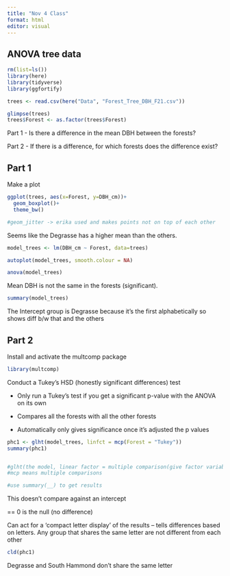 ```yaml
---
title: "Nov 4 Class"
format: html
editor: visual
---
```


## ANOVA tree data

```r
rm(list=ls())
library(here)
library(tidyverse)
library(ggfortify)
```

```r
trees <- read.csv(here("Data", "Forest_Tree_DBH_F21.csv"))
```

```r
glimpse(trees)
trees$Forest <- as.factor(trees$Forest)
```

Part 1 - Is there a difference in the mean DBH between the forests?

Part 2 - If there is a difference, for which forests does the difference exist?

## Part 1

Make a plot

```r
ggplot(trees, aes(x=Forest, y=DBH_cm))+
  geom_boxplot()+
  theme_bw()

#geom_jitter -> erika used and makes points not on top of each other
```

Seems like the Degrasse has a higher mean than the others.

```r
model_trees <- lm(DBH_cm ~ Forest, data=trees)
```

```r
autoplot(model_trees, smooth.colour = NA)
```

```r
anova(model_trees)
```

Mean DBH is not the same in the forests (significant).

```r
summary(model_trees)
```

The Intercept group is Degrasse because it's the first alphabetically so shows diff b/w that and the others

## Part 2

Install and activate the multcomp package

```r
library(multcomp)
```

Conduct a Tukey's HSD (honestly significant differences) test

-   Only run a Tukey's test if you get a significant p-value with the ANOVA on its own

```{=html}
<!-- -->
```
-   Compares all the forests with all the other forests

-   Automatically only gives significance once it's adjusted the p values

```r
phc1 <- glht(model_trees, linfct = mcp(Forest = "Tukey"))
summary(phc1)


#glht(the model, linear factor = multiple comparison(give factor variable = "Tukey"))
#mcp means multiple comparisons

#use summary(__) to get results
```

This doesn't compare against an intercept

== 0 is the null (no difference)

Can act for a 'compact letter display' of the results – tells differences based on letters. Any group that shares the same letter are not different from each other

```r
cld(phc1)
```

Degrasse and South Hammond don't share the same letter
